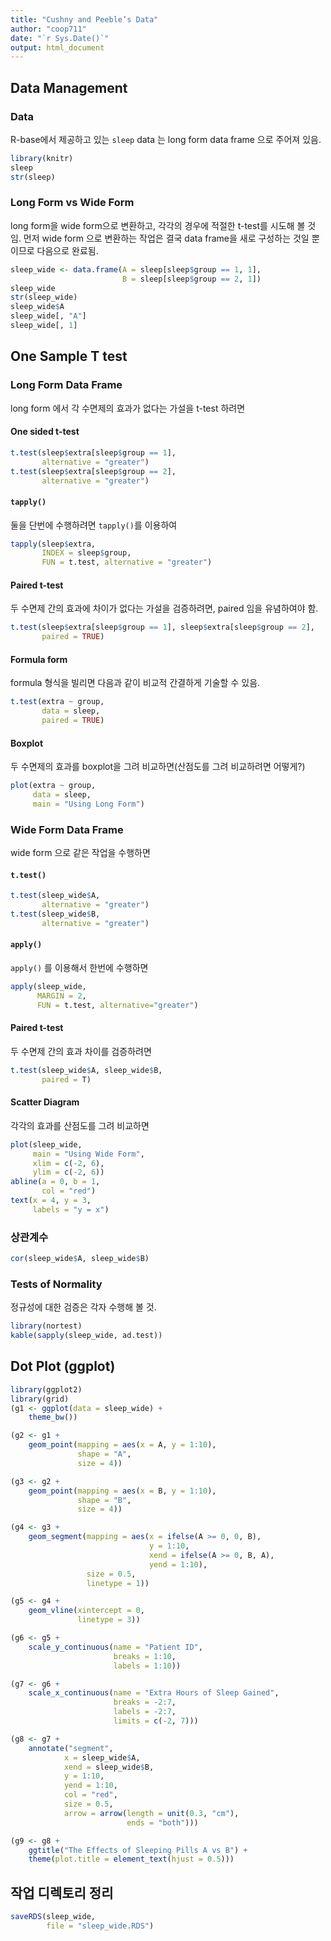 ```yaml
---
title: "Cushny and Peeble’s Data"
author: "coop711"
date: "`r Sys.Date()`"
output: html_document
---
```


## Data Management

### Data

R-base에서 제공하고 있는 `sleep` data 는 long form data frame 으로 주어져 있음.

```r
library(knitr)
sleep
str(sleep)
```

<P style = "page-break-before: always">

### Long Form vs Wide Form

long form을  wide form으로 변환하고, 각각의 경우에 적절한 t-test를 시도해 볼 것임. 먼저 wide form 으로 변환하는 작업은 결국 data frame을 새로 구성하는 것일 뿐이므로 다음으로 완료됨.

```r
sleep_wide <- data.frame(A = sleep[sleep$group == 1, 1], 
                         B = sleep[sleep$group == 2, 1])
sleep_wide
str(sleep_wide)
sleep_wide$A
sleep_wide[, "A"]
sleep_wide[, 1]
```

<P style = "page-break-before: always">

## One Sample T test

### Long Form Data Frame

long form 에서 각 수면제의 효과가 없다는 가설을 t-test 하려면 

#### One sided t-test

```r
t.test(sleep$extra[sleep$group == 1], 
       alternative = "greater")
t.test(sleep$extra[sleep$group == 2], 
       alternative = "greater")
```

<P style = "page-break-before: always">

#### `tapply()`

둘을 단번에 수행하려면 `tapply()`를 이용하여

```r
tapply(sleep$extra, 
       INDEX = sleep$group, 
       FUN = t.test, alternative = "greater")
```

<P style = "page-break-before: always">

#### Paired t-test

두 수면제 간의 효과에 차이가 없다는 가설을 검증하려면, paired 임을 유념하여야 함.

```r
t.test(sleep$extra[sleep$group == 1], sleep$extra[sleep$group == 2], 
       paired = TRUE)
```

#### Formula form

formula 형식을 빌리면 다음과 같이 비교적 간결하게 기술할 수 있음.

```r
t.test(extra ~ group, 
       data = sleep, 
       paired = TRUE)
```

<P style = "page-break-before: always">

#### Boxplot

두 수면제의 효과를 boxplot을 그려 비교하면(산점도를 그려 비교하려면 어떻게?)

```r
plot(extra ~ group, 
     data = sleep, 
     main = "Using Long Form")
```

<P style = "page-break-before: always">

### Wide Form Data Frame

wide form 으로 같은 작업을 수행하면

#### `t.test()`

```r
t.test(sleep_wide$A, 
       alternative = "greater")
t.test(sleep_wide$B, 
       alternative = "greater")
```

<P style = "page-break-before: always">

#### `apply()`

`apply()` 를 이용해서 한번에 수행하면

```r
apply(sleep_wide, 
      MARGIN = 2, 
      FUN = t.test, alternative="greater")
```

<P style = "page-break-before: always">

#### Paired t-test

두 수면제 간의 효과 차이를 검증하려면

```r
t.test(sleep_wide$A, sleep_wide$B, 
       paired = T)
```

<P style = "page-break-before: always">

#### Scatter Diagram

각각의 효과를 산점도를 그려 비교하면

```r
plot(sleep_wide, 
     main = "Using Wide Form", 
     xlim = c(-2, 6), 
     ylim = c(-2, 6))
abline(a = 0, b = 1, 
       col = "red")
text(x = 4, y = 3, 
     labels = "y = x")
```

<P style = "page-break-before: always">

### 상관계수

```r
cor(sleep_wide$A, sleep_wide$B)
```

### Tests of Normality

정규성에 대한 검증은 각자 수행해 볼 것.

```r
library(nortest)
kable(sapply(sleep_wide, ad.test))
```

<P style = "page-break-before: always">

## Dot Plot (ggplot)

```r
library(ggplot2)
library(grid)
(g1 <- ggplot(data = sleep_wide) +
    theme_bw())
```

<P style = "page-break-before: always">

```r
(g2 <- g1 + 
    geom_point(mapping = aes(x = A, y = 1:10), 
               shape = "A", 
               size = 4))
```

<P style = "page-break-before: always">

```r
(g3 <- g2 + 
    geom_point(mapping = aes(x = B, y = 1:10), 
               shape = "B", 
               size = 4))
```

<P style = "page-break-before: always">

```r
(g4 <- g3 + 
    geom_segment(mapping = aes(x = ifelse(A >= 0, 0, B), 
                               y = 1:10, 
                               xend = ifelse(A >= 0, B, A), 
                               yend = 1:10),
                 size = 0.5,
                 linetype = 1))
```

<P style = "page-break-before: always">

```r
(g5 <- g4 + 
    geom_vline(xintercept = 0, 
               linetype = 3))
```

<P style = "page-break-before: always">

```r
(g6 <- g5 + 
    scale_y_continuous(name = "Patient ID", 
                       breaks = 1:10, 
                       labels = 1:10))
```

<P style = "page-break-before: always">

```r
(g7 <- g6 + 
    scale_x_continuous(name = "Extra Hours of Sleep Gained",
                       breaks = -2:7,
                       labels = -2:7,
                       limits = c(-2, 7)))
```

<P style = "page-break-before: always">

```r
(g8 <- g7 +
    annotate("segment",
            x = sleep_wide$A, 
            xend = sleep_wide$B, 
            y = 1:10, 
            yend = 1:10, 
            col = "red",
            size = 0.5,
            arrow = arrow(length = unit(0.3, "cm"),
                          ends = "both")))
```

<P style = "page-break-before: always">

```r
(g9 <- g8 +
    ggtitle("The Effects of Sleeping Pills A vs B") +
    theme(plot.title = element_text(hjust = 0.5)))
```

## 작업 디렉토리 정리

```r
saveRDS(sleep_wide, 
        file = "sleep_wide.RDS")
```
